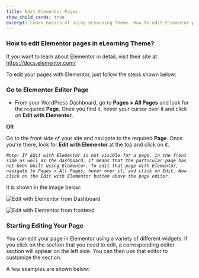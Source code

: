 ---
title: Edit Elementor Pages
show_child_cards: true
excerpt: Learn basics of using eLearning Theme. How to edit Elementor pages in eLearning Theme.
---

### How to edit Elementor pages in eLearning Theme? 

If you want to learn about Elementor in detail, visit their site at https://docs.elementor.com/ 

To edit your pages with Elementor, just follow the steps shown below:

### Go to Elementor Editor Page 

- From your WordPress Dashboard, go to **Pages > All Pages** and look for the required **Page**. Once you find it, hover your cursor over it and click on **Edit with Elementor**.

**OR**

Go to the front side of your site and navigate to the required **Page**. Once you're there, look for **Edit with Elementor** at the top and click on it. 

*```Note: If Edit with Elementor is not visible for a page, in the front side as well as the dashboard, it means that the particular page has not been built using Elementor. To edit that page with Elementor, navigate to Pages > All Pages, hover over it, and click on Edit. Now click on the Edit with Elementor button above the page editor. ```*

It is shown in the image below: 

![Edit with Elementor from Dashboard](https://user-images.githubusercontent.com/109593521/183365388-25c16b95-189d-4949-98c6-f2e6daedcced.png)

![Edit with Elementor from frontend](https://user-images.githubusercontent.com/109593521/183365823-0c0c0d78-2e38-4032-be5c-f0c35e018b14.png)


### Starting Editing Your Page 

You can edit your page in Elementor using a variety of different widgets. If you click on the section that you need to edit, a corresponding editor section will appear on the left side. You can then use that editor to customize the section. 
 
A few examples are shown below: 
